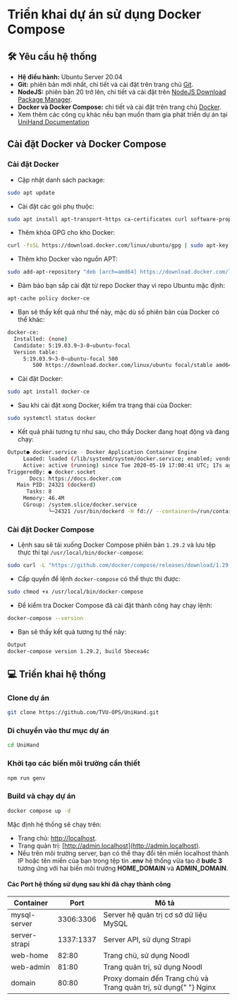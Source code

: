 
# **Triển khai dự án sử dụng Docker Compose**

## 🛠️ Yêu cầu hệ thống

- **Hệ điều hành:** Ubuntu Server 20.04
- **Git:** phiên bản mới nhất, chi tiết và cài đặt trên trang chủ [Git](https://git-scm.com).
- **NodeJS:** phiên bản 20 trở lên, chi tiết và cài đặt trên [NodeJS Download Package Manager](https://nodejs.org/en/download/package-manager).
- **Docker và Docker Compose:** chi tiết và cài đặt trên trang chủ [Docker](https://www.docker.com).
- Xem thêm các công cụ khác nếu bạn muốn tham gia phát triển dự án tại [UniHand Documentation](https://docs.unihand.site/getting-started/environment-software)

## Cài đặt Docker và Docker Compose

<Steps>

### Cài đặt Docker

- Cập nhật danh sách package:

```bash copy
sudo apt update
```

- Cài đặt các gói phụ thuộc:

```bash copy
sudo apt install apt-transport-https ca-certificates curl software-properties-common
```

- Thêm khóa GPG cho kho Docker:

```bash copy
curl -fsSL https://download.docker.com/linux/ubuntu/gpg | sudo apt-key add -
```

- Thêm kho Docker vào nguồn APT:

```bash copy
sudo add-apt-repository "deb [arch=amd64] https://download.docker.com/linux/ubuntu focal stable"
```

- Đảm bảo bạn sắp cài đặt từ repo Docker thay vì repo Ubuntu mặc định:

```bash copy
apt-cache policy docker-ce
```

- Bạn sẽ thấy kết quả như thế này, mặc dù số phiên bản của Docker có thể khác:

```bash copy /5:19.03.9~3-0~ubuntu-focal/
docker-ce:
  Installed: (none)
  Candidate: 5:19.03.9~3-0~ubuntu-focal
  Version table:
     5:19.03.9~3-0~ubuntu-focal 500
        500 https://download.docker.com/linux/ubuntu focal/stable amd64 Packages
```

- Cài đặt Docker:

```bash copy
sudo apt install docker-ce
```

- Sau khi cài đặt xong Docker, kiểm tra trạng thái của Docker:

```bash copy
sudo systemctl status docker
```

- Kết quả phải tương tự như sau, cho thấy Docker đang hoạt động và đang chạy:

```bash /active/
Output● docker.service - Docker Application Container Engine
     Loaded: loaded (/lib/systemd/system/docker.service; enabled; vendor preset: enabled)
     Active: active (running) since Tue 2020-05-19 17:00:41 UTC; 17s ago
TriggeredBy: ● docker.socket
       Docs: https://docs.docker.com
   Main PID: 24321 (dockerd)
      Tasks: 8
     Memory: 46.4M
     CGroup: /system.slice/docker.service
             └─24321 /usr/bin/dockerd -H fd:// --containerd=/run/containerd/containerd.sock
```

### Cài đặt Docker Compose

- Lệnh sau sẽ tải xuống Docker Compose phiên bản `1.29.2` và lưu tệp thực thi tại `/usr/local/bin/docker-compose`:

```bash copy
sudo curl -L "https://github.com/docker/compose/releases/download/1.29.2/docker-compose-$(uname -s)-$(uname -m)" -o /usr/local/bin/docker-compose
```

- Cấp quyền để lệnh `docker-compose` có thể thực thi được:

```bash copy
sudo chmod +x /usr/local/bin/docker-compose
```

- Để kiểm tra Docker Compose đã cài đặt thành công hay chạy lệnh:

```bash copy
docker-compose --version
```

- Bạn sẽ thấy kết quả tương tự thế này:

```bash /1.29.2/
Output
docker-compose version 1.29.2, build 5becea4c
```

</Steps>

## 💻 Triển khai hệ thống

<Steps>

### Clone dự án

```bash copy
git clone https://github.com/TVU-OPS/UniHand.git
```

### Di chuyển vào thư mục dự án

```bash copy
cd UniHand
```

### Khởi tạo các biến môi trường cần thiết

```bash copy
npm run genv
```

### Build và chạy dự án

```bash copy
docker compose up -d
```

</Steps>

Mặc định hệ thống sẽ chạy trên:

- Trang chủ: [http://localhost](http://localhost).
- Trang quản trị: [http://admin.localhost](http://admin.localhost).
- Nếu trên môi trường server, bạn có thể thay đổi tên miền localhost thành IP hoặc tên miền của bạn trong tệp tin **.env** hệ thống vừa tạo ở **bước 3** tương ứng với hai biến môi trường **HOME_DOMAIN** và **ADMIN_DOMAIN**.

#### Các Port hệ thống sử dụng sau khi đã chạy thành công

<Table>
  <thead>
    <Tr>
      <Th>Container</Th>
      <Th>Port</Th>
      <Th>Mô tả</Th>
    </Tr>
  </thead>
  <tbody>
    <Tr>
      <Td>mysql-server</Td>
      <Td>3306:3306</Td>
      <Td>Server hệ quản trị cơ sở dữ liệu MySQL</Td>
    </Tr>
    <Tr>
      <Td>server-strapi</Td>
      <Td>1337:1337</Td>
      <Td>
        Server API, sử dụng <span style={{ fontWeight: "bold" }}>Strapi</span>
      </Td>
    </Tr>
    <Tr>
      <Td>web-home</Td>
      <Td>82:80</Td>
      <Td>
        Trang chủ, sử dụng <span style={{ fontWeight: "bold" }}>Noodl</span>
      </Td>
    </Tr>
    <Tr>
      <Td>web-admin</Td>
      <Td>81:80</Td>
      <Td>
        Trang quản trị, sử dụng <span style={{ fontWeight: "bold" }}>Noodl</span>
      </Td>
    </Tr>
    <Tr>
      <Td>domain</Td>
      <Td>80:80</Td>
      <Td>
        Proxy domain đến Trang chủ và Trang quản trị, sử dụng{" "}
        <span style={{ fontWeight: "bold" }}>Nginx</span>
      </Td>
    </Tr>
  </tbody>
</Table>
